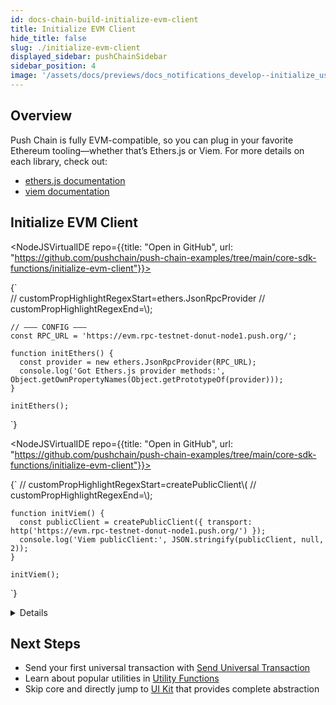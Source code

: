 ```yaml
---
id: docs-chain-build-initialize-evm-client
title: Initialize EVM Client
hide_title: false
slug: ./initialize-evm-client
displayed_sidebar: pushChainSidebar
sidebar_position: 4
image: '/assets/docs/previews/docs_notifications_develop--initialize_user.png'
---
```


<head>
  <title>Initialize EVM Client | Build | Push Chain Docs</title>
</head>


<!-- Content Start -->

## Overview

Push Chain is fully EVM-compatible, so you can plug in your favorite Ethereum tooling—whether that’s Ethers.js or Viem. For more details on each library, check out:

- [ethers.js documentation](https://docs.ethers.org/)
- [viem documentation](https://viem.sh/)

## Initialize EVM Client

<Tabs className="liveplaytab" groupId="initialize-evm-client">
  <TabItem value="ethers_v6" label="Ethers (v6)" default>

<NodeJSVirtualIDE repo={{title: "Open in GitHub", url: "https://github.com/pushchain/push-chain-examples/tree/main/core-sdk-functions/initialize-evm-client"}}>

{`    
    // customPropHighlightRegexStart=ethers\.JsonRpcProvider
    // customPropHighlightRegexEnd=\\);

    // ——— CONFIG ———
    const RPC_URL = 'https://evm.rpc-testnet-donut-node1.push.org/';

    function initEthers() {
      const provider = new ethers.JsonRpcProvider(RPC_URL);
      console.log('Got Ethers.js provider methods:', Object.getOwnPropertyNames(Object.getPrototypeOf(provider)));
    }

    initEthers();
`}

</NodeJSVirtualIDE>

  </TabItem>
  <TabItem value="viem" label="Viem">

<NodeJSVirtualIDE repo={{title: "Open in GitHub", url: "https://github.com/pushchain/push-chain-examples/tree/main/core-sdk-functions/initialize-evm-client"}}>

{`
    // customPropHighlightRegexStart=createPublicClient\\(
    // customPropHighlightRegexEnd=\\);
  
    function initViem() {
      const publicClient = createPublicClient({ transport: http('https://evm.rpc-testnet-donut-node1.push.org/') });
      console.log('Viem publicClient:', JSON.stringify(publicClient, null, 2));
    }

    initViem();
`}

</NodeJSVirtualIDE>

  </TabItem>
</Tabs>

<Details summary="Live Playground: Fetch a Transaction by Hash" className="alert alert--live-play alert-top-pad-20">

<Tabs className="liveplaytab" groupId="initialize-evm-client">
  <TabItem value="ethers_v6" label="Ethers (v6)" default>

<NodeJSVirtualIDE repo={{title: "Open in GitHub", url: "https://github.com/pushchain/push-chain-examples/tree/main/core-sdk-functions/initialize-evm-client"}}>

{`
    // customPropHighlightRegexStart=provider\.getTransaction
    // customPropHighlightRegexEnd=\\);

    async function fetchTxEthers() {
      const provider = new ethers.JsonRpcProvider('https://evm.rpc-testnet-donut-node1.push.org/');
      const txHash = '0x9405d6d75fe331d17ca53e7076a784b70c030c74a00e72ceff6a3e88356828f5';
      const tx = await provider.getTransaction(txHash);
      console.log('Transaction:', JSON.stringify(tx, null, 2));
    }

    console.log('Fetching transaction...');
    await fetchTxEthers().catch(console.error);
`}

</NodeJSVirtualIDE>

  </TabItem>
  <TabItem value="viem" label="Viem">

<NodeJSVirtualIDE repo={{title: "Open in GitHub", url: "https://github.com/pushchain/push-chain-examples/tree/main/core-sdk-functions/initialize-evm-client"}}>

{`
    // customPropHighlightRegexStart=client\.getTransaction
    // customPropHighlightRegexEnd=\\);

    async function fetchTxViem() {
      const client      = createPublicClient({ transport: http('https://evm.rpc-testnet-donut-node1.push.org/') });
      const txHash = '0x9405d6d75fe331d17ca53e7076a784b70c030c74a00e72ceff6a3e88356828f5';
      const tx = await client.getTransaction({ hash: txHash });
      console.log('Transaction:', JSON.stringify(tx, null, 2));
    }

    console.log('Fetching transaction...');
    await fetchTxViem().catch(console.error);
`}

</NodeJSVirtualIDE>

  </TabItem>
</Tabs>

</Details>

## Next Steps

- Send your first universal transaction with [Send Universal Transaction](/docs/chain/build/send-universal-transaction)
- Learn about popular utilities in [Utility Functions](/docs/chain/build/utility-functions)  
- Skip core and directly jump to [UI Kit](/docs/chain/ui-kit) that provides complete abstraction